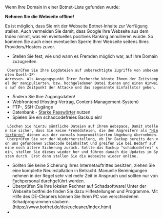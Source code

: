 Wenn Ihre Domain in einer Botnet-Liste gefunden wurde:

<div class="attention">'''Nehmen Sie die Webseite offline!'''</div>

Es ist möglich, dass Sie mit der Webseite Botnet-Inhalte zur Verfügung stellen. Auch vermeiden Sie damit, dass Google Ihre Webseite aus dem Index nimmt, was ein eventuelles positives Ranking annullieren würde. So kommen Sie auch einer eventuellen Sperre Ihrer Webseite seitens Ihres Providers/Hosters zuvor.

* Stellen Sie fest, wie und wann es Fremden möglich war, auf Ihre Domain zuzugreifen.
  Überprüfen Sie Ihre Logdateien auf unberechtigte Zugriffe von unbekannten Quell-IP-Adressen. Als Ausgangspunkt Ihrer Recherche könnte Ihnen der Zeitstempel der manipulierten, bzw. hochgeladenen Datei dienen und einen Hinweis auf den Zeitpunkt der Attacke und das sogenannte Einfallstor geben.
* Ändern Sie Ihre Zugangsdaten!
* Webfrontend (Hosting-Vertrag, Content-Management-System)
* FTP-, SSH-Zugänge
* Datenbank - [[Starke Passwörter]] nutzen
* Spielen Sie ein schadcodefreies Backup ein!
  Löschen Sie hierzu sämtliche Dateien auf Ihrem Webspace. Damit stellen Sie sicher, dass Sie keine Fremddateien, die den Angreifern als [[Backdoor|"Hintertüren"]] dienen aus der vormals kompromittierten Umgebung übernehmen. Überprüfen Sie vor der Wiederherstellung, ob Ihr Backup bereits den von uns gefundenen Schadcode beinhaltet und greifen Sie bei Bedarf auf eine noch ältere Sicherung zurück. Sollte das Backup "schadcodefrei" sein, stellen Sie dieses wieder her und führen danach die Updates im System durch. Erst dann stellen Sie die Webseite wieder online.

* Sollten Sie keine Sicherung Ihres Internetauftrittes besitzen, ziehen Sie eine komplette Neuinstallation in Betracht. Manuelle Bereinigungen nehmen in der Regel sehr viel mehr Zeit in Anspruch und sollten nur von Fachpersonal durchgeführt werden.
* Überprüfen Sie Ihre lokalen Rechner auf Schadsoftware! Unter der Webseite botfrei.de finden Sie dazu Hilfestellungen und Programme. Mit Hilfe des DE-Cleaners können Sie Ihren PC von verschiedenen Schadprogrammen säubern. (https://www.botfrei.de/de/eucleaner/index.html)
*
